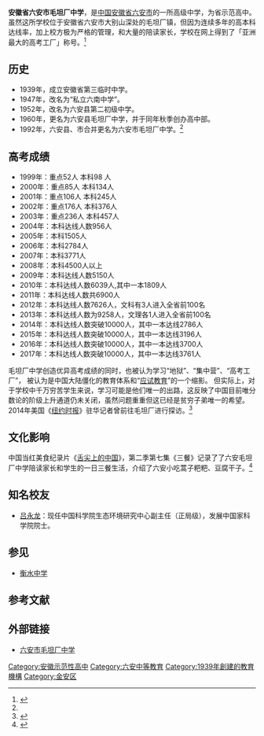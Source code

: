 {{Infobox School
| name        = 安徽省六安市毛坦厂中学
| other_name  = 
| image       = 
| logo        =
| motto       = 尊师 善学 勤奋 创新
| established = 1939年
| type        = 安徽省示范高中
| religion    = 
| affiliation = 
| district    = {{PRC}}[[安徽省|安徽省]][[六安市|六安市]]<br/>[[金安区|金安区]][[毛坦厂镇|毛坦厂镇]]
| grades      = 
| president   = 
| principal   = [[韦发元|韦发元]]
| dean        = 
| college     = 
| house       = 
| sc          =
| cs          =
| faculty     = 
| staff       = 
| students    = 
| athletics   = 
| conference  = 
| tree        =
| colors      = 
| mascot      = 
| magazine    = 
| free_label  = 面积
| free_text   = 400多[[亩|亩]]<ref name="毛坦厂中学网">{{cite web|url=http://www.lamtc.com.cn/detail.aspx?id=3123|title=六安市毛坦厂中学校史回顾|publisher=毛坦厂中学网|date=2007-01-01|accessdate=|archive-url=https://web.archive.org/web/20140623080522/http://lamtc.com.cn/detail.aspx?id=3123|archive-date=2014-06-23|dead-url=yes}}</ref>
| free_label2 = 
| free_text2  = 
| free_label3 = 
| free_text3  = 
| address     = [[六安市|六安市]][[毛坦厂镇|毛坦厂镇]]学府路1号<br />{{coord|31|21|0|N|116|33|34|E|display=inline,title}}
| tel         = 
| fax         = 
| mail        = 
| website     =
}}
'''安徽省六安市毛坦厂中学'''，是[[中华人民共和国|中国]][[安徽省|安徽省]][[六安市|六安市]]的一所高级中学，为省示范高中。虽然这所学校位于安徽省六安市大别山深处的毛坦厂镇，但因为连续多年的高本科达线率，加上校方极为严格的管理，和大量的陪读家长，学校在网上得到了「亚洲最大的高考工厂」称号。<ref name="中国互联网新闻中心">{{cite web|url=http://finance.china.com.cn/industry/estate/photo/20140605/8715.shtml|title=毛坦厂镇：一座被高考魔化的城|publisher=中国互联网新闻中心|date=2014-06-05|accessdate=2018-02-20|archive-date=2020-02-03|archive-url=https://web.archive.org/web/20200203150445/http://finance.china.com.cn/industry/estate/photo/20140605/8715.shtml|dead-url=no}}</ref>

== 历史 ==
*1939年，成立安徽省第三临时中学。
*1947年，改名为“私立六南中学”。
*1952年，改名为六安县第二初级中学。
*1960年，更名为六安县毛坦厂中学，并于同年秋季创办高中部。
*1992年，六安县、市合并更名为六安市毛坦厂中学。<ref name="毛坦厂中学网"/>

== 高考成绩 ==
*1999年：重点52人 本科98 人
*2000年：重点85人 本科134人
*2001年：重点106人 本科245人
*2002年：重点176人 本科376人
*2003年：重点236人 本科457人
*2004年：本科达线人数956人
*2005年：本科1505人
*2006年：本科2784人
*2007年：本科3771人
*2008年：本科4500人以上
*2009年：本科达线人数5150人
*2010年：本科达线人数6039人,其中一本1809人
*2011年：本科达线人数共6900人
*2012年：本科达线人数7626人，文科有3人进入全省前100名
*2013年：本科达线人数为9258人，文理各1人进入全省前100名
*2014年：本科达线人数突破10000人，其中一本达线2786人
*2015年：本科达线人数突破10000人，其中一本达线3196人
*2016年：本科达线人数突破10000人，其中一本达线3700人
*2017年：本科达线人数突破10000人，其中一本达线3761人
毛坦厂中学创造优异高考成绩的同时，也被认为学习“地狱”、“集中营”、“高考工厂”， 被认为是中国大陆僵化的教育体系和“[[应试教育|应试教育]]”的一个缩影。 但实际上，对于学校中千万穷苦学生来说，学习可能是他们唯一的出路，这反映了中国目前唯分数论的阶级上升通道仍未关闭，虽然问题重重但这已经是贫穷子弟唯一的希望。2014年美国《[[纽约时报|纽约时报]]》驻华记者曾前往毛坦厂进行探访。<ref>{{Cite web |url=http://cn.nytimes.com/china/20150105/c05test/ |title=纽约时报 毛坦厂中学，中国应试教育工厂 |accessdate=2016-06-05 |archive-date=2020-10-01 |archive-url=https://web.archive.org/web/20201001170618/https://cn.nytimes.com/china/20150105/c05test/ |dead-url=no }}</ref>

== 文化影响 ==
中国当红美食纪录片《[[舌尖上的中国|舌尖上的中国]]》，第二季第七集《三餐》记录了了六安毛坦厂中学陪读家长和学生的一日三餐生活，介绍了六安小吃蒿子粑粑、豆腐干子。<ref name="六安新闻网">{{cite web|url=http://www.luan.gov.cn/content/detail/538a8af2e1b1d17d4dd2e541.html|title=毛坦厂蒿子粑粑肉烧干子登上《舌尖2》 吃货们边看边回味|accessdate=2016-06-04|date=2014-06-01|publisher=六安市人民政府网|archive-url=https://web.archive.org/web/20160624132928/http://www.luan.gov.cn/content/detail/538a8af2e1b1d17d4dd2e541.html|archive-date=2016-06-24|dead-url=yes}}</ref>

== 知名校友 ==
* [[吕永龙|吕永龙]]：现任中国科学院生态环境研究中心副主任（正局级），发展中国家科学院院士。

== 参见 ==
* [[衡水中学|衡水中学]]

== 参考文献 ==
{{Reflist}}

== 外部链接 ==
* [http://www.lamtc.com.cn/ 六安市毛坦厂中学]{{Wayback|url=http://www.lamtc.com.cn/ |date=20160624020459 }}

{{安徽省示范性普通高级中学}}
[[Category:安徽示范性高中|Category:安徽示范性高中]]
[[Category:六安中等教育|Category:六安中等教育]]
[[Category:1939年創建的教育機構|Category:1939年創建的教育機構]]
[[Category:金安区|Category:金安区]]